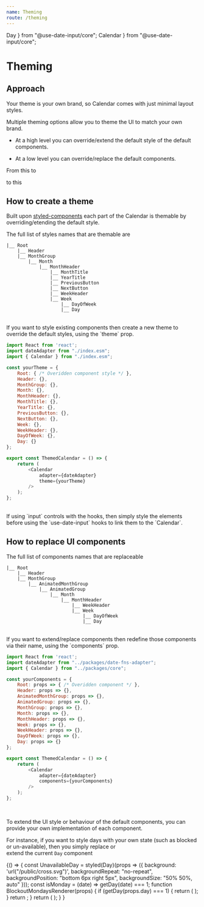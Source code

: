 ```yaml
---
name: Theming
route: /theming
---
```

  Day
} from "@use-date-input/core";
  Calendar
} from "@use-date-input/core";

# Theming

## Approach

Your theme is your own brand, so Calendar comes with just minimal layout styles.  

Multiple theming options allow you to theme the UI to match your own brand.   

- At a high level you can override/extend the default style of the default components.

- At a low level you can override/replace the default components.

From this to 

<Playground>
  <Calendar adapter={dateAdapter} numOfColumns={2} numOfVisibleMonths={2} />
</Playground>

to this

<Playground>
  <Calendar adapter={dateAdapter} numOfColumns={2} numOfVisibleMonths={2} theme={sampleTheme}/>
</Playground>

## How to create a theme

Built upon [styled-components]("https://styled-components.com") each part of the Calendar is 
themable by overriding/etending the default style.  

The full list of styles names that are themable are 

```
|__ Root  
    |__ Header  
    |__ MonthGroup  
        |__ Month  
            |__ MonthHeader  
                |__ MonthTitle  
                |__ YearTitle  
                |__ PreviousButton  
                |__ NextButton  
                |__ WeekHeader  
                |__ Week  
                    |__ DayOfWeek  
                    |__ Day  
```
<br/>  
If you want to style existing components then create a new theme to override the default styles, using the `theme` prop.  

```javascript
import React from 'react';
import dateAdapter from "./index.esm";
import { Calendar } from "./index.esm";

const yourTheme = {
    Root: { /* Overidden component style */ },
    Header: {},
    MonthGroup: {},
    Month: {},
    MonthHeader: {},
    MonthTitle: {},
    YearTitle: {},
    PreviousButton: {},
    NextButton: {},
    Week: {},
    WeekHeader: {},
    DayOfWeek: {},
    Day: {}
};

export const ThemedCalendar = () => {
    return (
        <Calendar
            adapter={dateAdapter}
            theme={yourTheme}
        />
    );
};
```
<br/>
If using `input` controls with the hooks, then simply style the elements before using the `use-date-input` hooks to
link them to the `Calendar`.

## How to replace UI components

The full list of components names that are replaceable

```
|__ Root  
    |__ Header  
    |__ MonthGroup  
        |__ AnimatedMonthGroup  
            |__ AnimatedGroup  
                |__ Month  
                    |__ MonthHeader  
                        |__ WeekHeader  
                        |__ Week  
                            |__ DayOfWeek  
                            |__ Day  
```
<br/>
If you want to extend/replace components then redefine those components via their name, using the `components` prop.  

```javascript
import React from 'react';
import dateAdapter from "../packages/date-fns-adapter";
import { Calendar } from "../packages/core";

const yourComponents = {
    Root: props => { /* Overidden component */ },
    Header: props => {},
    AnimatedMonthGroup: props => {},
    AnimatedGroup: props => {},
    MonthGroup: props => {},
    Month: props => {},
    MonthHeader: props => {},
    Week: props => {},
    WeekHeader: props => {},
    DayOfWeek: props => {},
    Day: props => {}
};

export const ThemedCalendar = () => {
    return (
        <Calendar
            adapter={dateAdapter}
            components={yourComponents}
        />
    );
};
``` 
<br/>


To extend the UI style or behaviour of the default components, you can provide your own implementation of each component.   
   
For instance, if you want to style days with your own state (such as blocked or un-available), then you simply replace or  
extend the current `Day` component

<Playground>
{() => {
    const UnavailableDay = styled(Day)(props => ({
        background: 'url("/public/cross.svg")',
        backgroundRepeat: "no-repeat",
        backgroundPosition: "bottom 6px right 5px",
        backgroundSize: "50% 50%, auto"
    }));
    const isMonday = (date) => getDay(date) === 1;
    function BlockoutMondaysRenderer(props) {
        if (getDay(props.day) === 1) {
            return (
                <span style={{ cursor: "not-allowed" }}>
                    <UnavailableDay {...props} disabled />
                </span>
            );
        }
        return <Day {...props} />;
    }
    return (
    <Calendar
        adapter={dateAdapter}
        components={{
            Day: BlockoutMondaysRenderer
        }}
        isDayDisabled={isMonday}
        numOfVisibleMonths={2}
        numOfColumns={2}
    />);
    }
}
</Playground>
